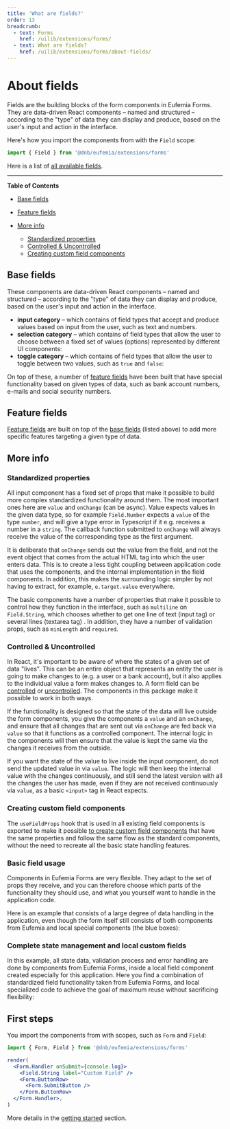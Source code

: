 ```yaml
---
title: 'What are fields?'
order: 13
breadcrumb:
  - text: Forms
    href: /uilib/extensions/forms/
  - text: What are fields?
    href: /uilib/extensions/forms/about-fields/
---
```



# About fields

Fields are the building blocks of the form components in Eufemia Forms. They are data-driven React components – named and structured – according to the "type" of data they can display and produce, based on the user's input and action in the interface.

Here's how you import the components from with the `Field` scope:

```jsx
import { Field } from '@dnb/eufemia/extensions/forms'
```

Here is a list of [all available fields](/uilib/extensions/forms/all-fields/).

---

**Table of Contents**

- [Base fields](#base-fields)
- [Feature fields](#feature-fields)
- [More info](#more-info)

  - [Standardized properties](#standardized-properties)
  - [Controlled \& Uncontrolled](#controlled--uncontrolled)
  - [Creating custom field components](#creating-custom-field-components)

## Base fields

These components are data-driven React components – named and structured – according to the "type" of data they can display and produce, based on the user's input and action in the interface.

- **input category** – which contains of field types that accept and produce values based on input from the user, such as text and numbers.
  <ListBaseInputComponents />
- **selection category** – which contains of field types that allow the user to choose between a fixed set of values (options) represented by different UI components:
  <ListBaseSelectionComponents />
- **toggle category** – which contains of field types that allow the user to toggle between two values, such as `true` and `false`:
  <ListBaseToggleComponents />

On top of these, a number of [feature fields](#feature-fields) have been built that have special functionality based on given types of data, such as bank account numbers, e-mails and social security numbers.

## Feature fields

[Feature fields](/uilib/extensions/forms/feature-fields/) are built on top of the [base fields](#base-fields) (listed above) to add more specific features targeting a given type of data.

## More info

### Standardized properties

All input component has a fixed set of props that make it possible to build more complex standardized functionality around them. The most important ones here are `value` and `onChange` (can be async). Value expects values in the given data type, so for example `Field.Number` expects a `value` of the type `number`, and will give a type error in Typescript if it e.g. receives a number in a `string`. The callback function submitted to `onChange` will always receive the value of the corresponding type as the first argument.

It is deliberate that `onChange` sends out the value from the field, and not the event object that comes from the actual HTML tag into which the user enters data. This is to create a less tight coupling between application code that uses the components, and the internal implementation in the field components. In addition, this makes the surrounding logic simpler by not having to extract, for example, `e.target.value` everywhere.

The basic components have a number of properties that make it possible to control how they function in the interface, such as `multiline` on `Field.String`, which chooses whether to get one line of text (input tag) or several lines (textarea tag) . In addition, they have a number of validation props, such as `minLength` and `required`.

### Controlled & Uncontrolled

In React, it's important to be aware of where the states of a given set of data "lives". This can be an entire object that represents an entity the user is going to make changes to (e.g. a user or a bank account), but it also applies to the individual value a form makes changes to. A form field can be [controlled](https://reactjs.org/docs/forms.html#controlled-components) or [uncontrolled](https://reactjs.org/docs/uncontrolled-components.html). The components in this package make it possible to work in both ways.

If the functionality is designed so that the state of the data will live outside the form components, you give the components a `value` and an `onChange`, and ensure that all changes that are sent out via `onChange` are fed back via `value` so that it functions as a controlled component. The internal logic in the components will then ensure that the value is kept the same via the changes it receives from the outside.

If you want the state of the value to live inside the input component, do not send the updated value in via `value`. The logic will then keep the internal value with the changes continuously, and still send the latest version with all the changes the user has made, even if they are not received continuously via `value`, as a basic `<input>` tag in React expects.

### Creating custom field components

The `useFieldProps` hook that is used in all existing field components is exported to make it possible [to create custom field components](/uilib/extensions/forms/create-component/) that have the same properties and follow the same flow as the standard components, without the need to recreate all the basic state handling features.

### Basic field usage

Components in Eufemia Forms are very flexible. They adapt to the set of props they receive, and you can therefore choose which parts of the functionality they should use, and what you yourself want to handle in the application code.

Here is an example that consists of a large degree of data handling in the application, even though the form itself still consists of both components from Eufemia and local special components (the blue boxes):

<div style={{ maxWidth: '1200px' }}>
  <InlineImg
    height="auto"
    width="auto"
    src={FormDiagram1}
    caption="Simple form example with Eufemia Forms fields"
  />
</div>

### Complete state management and local custom fields

In this example, all state data, validation process and error handling are done by components from Eufemia Forms, inside a local field component created especially for this application. Here you find a combination of standardized field functionality taken from Eufemia Forms, and local specialized code to achieve the goal of maximum reuse without sacrificing flexibility:

<div style={{ maxWidth: '1200px' }}>
  <InlineImg
    height="auto"
    width="auto"
    src={FormDiagram2}
    caption="Complete state management and local custom fields"
  />
</div>

## First steps

You import the components from with scopes, such as `Form` and `Field`:

```jsx
import { Form, Field } from '@dnb/eufemia/extensions/forms'

render(
  <Form.Handler onSubmit={console.log}>
    <Field.String label="Custom Field" />
    <Form.ButtonRow>
      <Form.SubmitButton />
    </Form.ButtonRow>
  </Form.Handler>,
)
```

More details in the [getting started](/uilib/extensions/forms/getting-started/) section.
